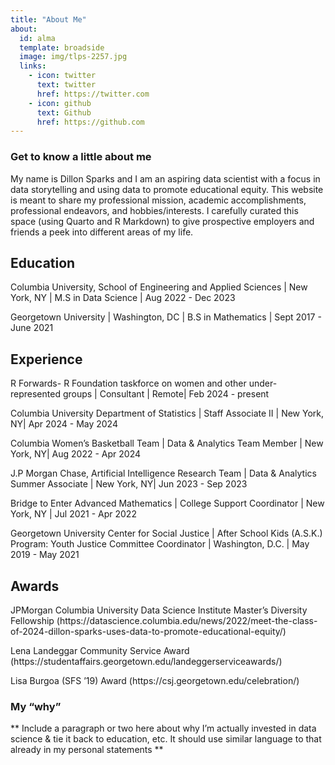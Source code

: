 ```yaml
---
title: "About Me"
about:
  id: alma
  template: broadside
  image: img/tlps-2257.jpg
  links:
    - icon: twitter
      text: twitter
      href: https://twitter.com
    - icon: github
      text: Github
      href: https://github.com
---
```


### Get to know a little about me

:::{#alma}


My name is Dillon Sparks and I am an aspiring data scientist with a focus in data storytelling and using data to promote educational equity. This website is meant to share my professional mission, academic accomplishments, professional endeavors, and hobbies/interests. I carefully curated this space (using Quarto and R Markdown) to give prospective employers and friends a peek into different areas of my life. 

## Education

Columbia University, School of Engineering and Applied Sciences | New York, NY |
M.S in Data Science | Aug 2022 - Dec 2023

Georgetown University | Washington, DC |
B.S in Mathematics | Sept 2017 - June 2021



## Experience

R Forwards- R Foundation taskforce on women and other under-represented groups | Consultant | Remote| Feb 2024 - present

Columbia University Department of Statistics | Staff Associate II | New York, NY| Apr 2024 - May 2024

Columbia Women's Basketball Team | Data & Analytics Team Member | New York, NY| Aug 2022 - Apr 2024

J.P Morgan Chase, Artificial Intelligence Research Team | Data & Analytics Summer Associate | New York, NY| Jun 2023 - Sep 2023


Bridge to Enter Advanced Mathematics | College Support Coordinator | New York, NY | Jul 2021 - Apr 2022

Georgetown University Center for Social Justice | After School Kids (A.S.K.) Program: Youth Justice Committee Coordinator | Washington, D.C. | May 2019 - May 2021


## Awards

JPMorgan Columbia University Data Science Institute Master’s Diversity Fellowship (https://datascience.columbia.edu/news/2022/meet-the-class-of-2024-dillon-sparks-uses-data-to-promote-educational-equity/)

Lena Landeggar Community Service Award (https://studentaffairs.georgetown.edu/landeggerserviceawards/)

Lisa Burgoa (SFS '19) Award (https://csj.georgetown.edu/celebration/)

:::

### My "why"

** Include a paragraph or two here about why I'm actually invested in data science & tie it back to education, etc. It should use similar language to that already in my personal statements ** 